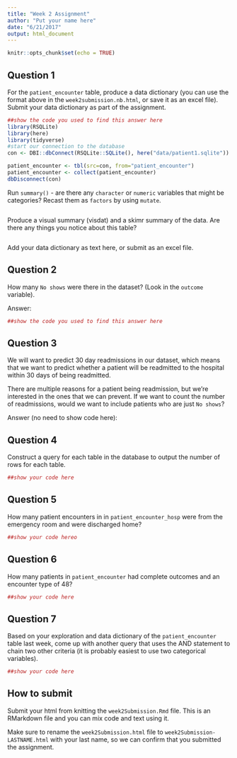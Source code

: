 ```yaml
---
title: "Week 2 Assignment"
author: "Put your name here"
date: "6/21/2017"
output: html_document
---
```


```r
knitr::opts_chunk$set(echo = TRUE)
```

## Question 1

For the `patient_encounter` table, produce a data dictionary (you can use the format above in the `week2submission.nb.html`, or save it as an excel file). Submit your data dictionary as part of the assignment.

```r
##show the code you used to find this answer here
library(RSQLite)
library(here)
library(tidyverse)
#start our connection to the database
con <- DBI::dbConnect(RSQLite::SQLite(), here("data/patient1.sqlite"))

patient_encounter <- tbl(src=con, from="patient_encounter")
patient_encounter <- collect(patient_encounter)
dbDisconnect(con)

```

Run `summary()` - are there any `character` or `numeric` variables that might be categories? Recast them as `factors` by using `mutate`.

```r

```

Produce a visual summary (visdat) and a skimr summary of the data. Are there any things you notice about this table?

```r

```

Add your data dictionary as text here, or submit as an excel file.


## Question 2

How many `No shows` were there in the dataset? (Look in the `outcome` variable). 

Answer:

```r
##show the code you used to find this answer here


```

## Question 3

We will want to predict 30 day readmissions in our dataset, which means that we want to predict whether a patient will be readmitted to the hospital within 30 days of being readmitted. 

There are multiple reasons for a patient being readmission, but we're interested in the ones that we can prevent. If we want to count the number of readmissions, would we want to include patients who are just `No shows`?

Answer (no need to show code here):




## Question 4

Construct a query for each table in the database to output the number of rows for each table. 

```r
##show your code here

```

## Question 5

How many patient encounters in in `patient_encounter_hosp` were from the emergency room and were discharged home? 

```r
##show your code hereo
```

## Question 6

How many patients in `patient_encounter` had complete outcomes and an encounter type of 48?

```r
##show your code here
```

## Question 7

Based on your exploration and data dictionary of the `patient_encounter` table last week, come up with another query that uses the AND statement to chain two other criteria (it is probably easiest to use two categorical variables).

```r
##show your code here
```


## How to submit

Submit your html from knitting the `week2Submission.Rmd` file. This is an RMarkdown file and you can mix code and text using it. 

Make sure to rename the `week2Submission.html` file to `week2Submission-LASTNAME.html` with your last name, so we can confirm that you submitted the assignment.

